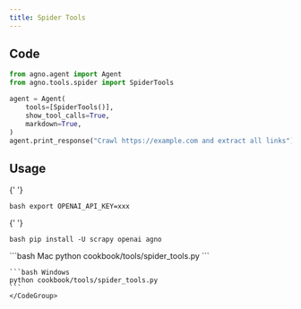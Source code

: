 ```yaml
---
title: Spider Tools
---
```


## Code

```python cookbook/tools/spider_tools.py
from agno.agent import Agent
from agno.tools.spider import SpiderTools

agent = Agent(
    tools=[SpiderTools()],
    show_tool_calls=True,
    markdown=True,
)
agent.print_response("Crawl https://example.com and extract all links")
```

## Usage

<Steps>
  <Snippet file="create-venv-step.mdx" />

{' '}

<Step title="Set your API key">```bash export OPENAI_API_KEY=xxx ```</Step>

{' '}

<Step title="Install libraries">```bash pip install -U scrapy openai agno ```</Step>

  <Step title="Run Agent">
    <CodeGroup>
    ```bash Mac
    python cookbook/tools/spider_tools.py
    ```

    ```bash Windows
    python cookbook/tools/spider_tools.py
    ```
    </CodeGroup>

  </Step>
</Steps>
